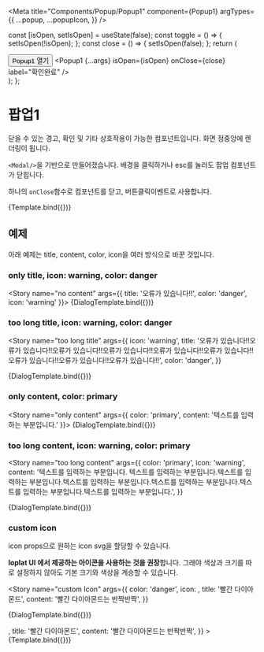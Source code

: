 
<Meta
  title="Components/Popup/Popup1"
  component={Popup1}
  argTypes={{
    ...popup,
    ...popupIcon,
  }}
/>

  const [isOpen, setIsOpen] = useState(false);
  const toggle = () => {
    setIsOpen(!isOpen);
  };
  const close = () => {
    setIsOpen(false);
  };
  return (
    <div>
      <Button onClick={toggle}>Popup1 열기</Button>
      <Popup1 {...args} isOpen={isOpen} onClose={close} label="확인완료" />
    </div>
  );
};


# 팝업1

닫을 수 있는 경고, 확인 및 기타 상호작용이 가능한 컴포넌트입니다. 화면 정중앙에 렌더링이 됩니다.

`<Modal/>`을 기반으로 만들어졌습니다. 배경을 클릭하거나 esc를 눌러도 팝업 컴포넌트가 닫힙니다.

하나의 `onClose`함수로 컴포넌트를 닫고, 버튼클릭이벤트로 사용합니다.

<Canvas>
  <Story
    name="default"
    args={{
      title: '확인 완료했습니다.',
      content: '한번 지운 내용은 다시 되돌릴 수 없습니다.',
      color: 'primary',
    }}
  >
    {Template.bind({})}
  </Story>
</Canvas>

<ArgsTable story="default" />

## 예제

아래 예제는 title, content, color, icon을 여러 방식으로 바꾼 것입니다.

### only title, icon: warning, color: danger

<Story name="no content" args={{ title: '오류가 있습니다!!', color: 'danger', icon: 'warning' }}>
  {DialogTemplate.bind({})}
</Story>

### too long title, icon: warning, color: danger

<Story
  name="too long title"
  args={{
    icon: 'warning',
    title:
      '오류가 있습니다!!오류가 있습니다!!오류가 있습니다!!오류가 있습니다!!오류가 있습니다!!오류가 있습니다!!오류가 있습니다!!오류가 있습니다!!오류가 있습니다!!',
    color: 'danger',
  }}
>
  {DialogTemplate.bind({})}
</Story>

### only content, color: primary

<Story name="only content" args={{ color: 'primary', content: '텍스트를 입력하는 부분입니다.' }}>
  {DialogTemplate.bind({})}
</Story>

### too long content, icon: warning, color: primary

<Story
  name="too long content"
  args={{
    color: 'primary',
    icon: 'warning',
    content:
      '텍스트를 입력하는 부분입니다. 텍스트를 입력하는 부분입니다.텍스트를 입력하는 부분입니다.텍스트를 입력하는 부분입니다.텍스트를 입력하는 부분입니다.텍스트를 입력하는 부분입니다.텍스트를 입력하는 부분입니다.',
  }}
>
  {DialogTemplate.bind({})}
</Story>

### custom icon

icon props으로 원하는 icon svg을 할당할 수 있습니다.

**loplat UI 에서 제공하는 아이콘을 사용하는 것을 권장**합니다.
그래야 색상과 크기를 따로 설정하지 않아도 기본 크기와 색상을 계승할 수 있습니다.

<Story
  name="custom Icon"
  args={{
    color: 'danger',
    icon: <DiamondIcon />,
    title: '빨간 다이아몬드',
    content: '빨간 다이아몬드는 반짝반짝',
  }}
>
  {DialogTemplate.bind({})}
</Story>

<Canvas>
  <Story
    name="icon popup example"
    args={{
      color: 'danger',
      icon: <DiamondIcon />,
      title: '빨간 다이아몬드',
      content: '빨간 다이아몬드는 반짝반짝',
    }}
  >
    {Template.bind({})}
  </Story>
</Canvas>
